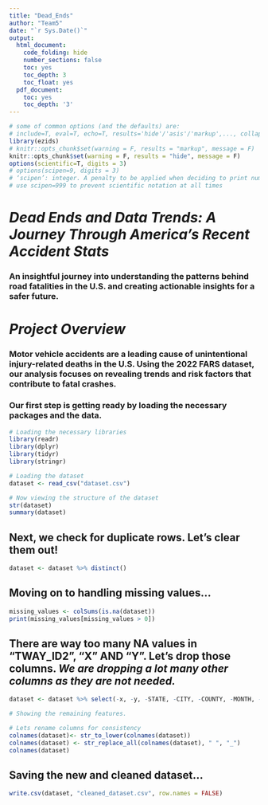 ---
title: "Dead_Ends"
author: "Team5"
date: "`r Sys.Date()`"
output:
  html_document:
    code_folding: hide
    number_sections: false
    toc: yes
    toc_depth: 3
    toc_float: yes
  pdf_document:
    toc: yes
    toc_depth: '3'
---

```{r init, include=FALSE}
# some of common options (and the defaults) are: 
# include=T, eval=T, echo=T, results='hide'/'asis'/'markup',..., collapse=F, warning=T, message=T, error=T, cache=T, fig.width=6, fig.height=4, fig.dim=c(6,4) #inches, fig.align='left'/'center','right', 
library(ezids)
# knitr::opts_chunk$set(warning = F, results = "markup", message = F)
knitr::opts_chunk$set(warning = F, results = "hide", message = F)
options(scientific=T, digits = 3) 
# options(scipen=9, digits = 3) 
# ‘scipen’: integer. A penalty to be applied when deciding to print numeric values in fixed or exponential notation.  Positive values bias towards fixed and negative towards scientific notation: fixed notation will be preferred unless it is more than ‘scipen’ digits wider.
# use scipen=999 to prevent scientific notation at all times
```

# ***Dead Ends and Data Trends: A Journey Through America's Recent Accident Stats***

### An insightful journey into understanding the patterns behind road fatalities in the U.S. and creating actionable insights for a safer future.


# ***Project Overview***

### Motor vehicle accidents are a leading cause of unintentional injury-related deaths in the U.S.  Using the 2022 FARS dataset, our analysis focuses on revealing trends and risk factors that contribute to fatal crashes.


### Our first step is getting ready by loading the necessary packages and the data. 


```{r, include=T, results='markup',message=TRUE}
# Loading the necessary libraries
library(readr)
library(dplyr)
library(tidyr)
library(stringr)

# Loading the dataset
dataset <- read_csv("dataset.csv")

# Now viewing the structure of the dataset
str(dataset)
summary(dataset)
```


## Next, we check for duplicate rows. Let's clear them out!
```{r, include=T, results='markup',message=TRUE}
dataset <- dataset %>% distinct()
```


## Moving on to handling missing values...
```{r, include=T, results='markup',message=TRUE}
missing_values <- colSums(is.na(dataset))
print(missing_values[missing_values > 0])
```


## There are way too many NA values in "TWAY_ID2", "X" AND "Y". Let's drop those columns. *We are dropping a lot many other columns as they are not needed.*

```{r, include=T, results='markup',message=TRUE}
dataset <- dataset %>% select(-x, -y, -STATE, -CITY, -COUNTY, -MONTH, -DAYNAME, -DAY_WEEK, -MINUTENAME, -TWAY_ID2, -ROUTE, -RUR_URB, -FUNC_SYS, -RD_OWNER, -NHS, -SP_JUR, -LATITUDENAME, -LONGITUDNAME, -MILEPT, -HARM_EV, -MAN_COLL, -MILEPTNAME, -RELJCT1, -RELJCT2, -TYP_INT, -REL_ROAD, -WRK_ZONE, -LGT_COND, -WEATHER, -SCH_BUS, -RAIL, -NOT_MIN, -ARR_MINNAME, -ARR_HOUR, -HOSP_MN, -SCH_BUSNAME, -RAILNAME, -PERNOTMVIT, -VE_FORMS, -PERSONS)

# Showing the remaining features.

# Lets rename columns for consistency
colnames(dataset)<- str_to_lower(colnames(dataset))
colnames(dataset) <- str_replace_all(colnames(dataset), " ", "_")
colnames(dataset)
```


## Saving the new and cleaned dataset...

```{r, include=T, results='markup',message=TRUE}
write.csv(dataset, "cleaned_dataset.csv", row.names = FALSE)
```





